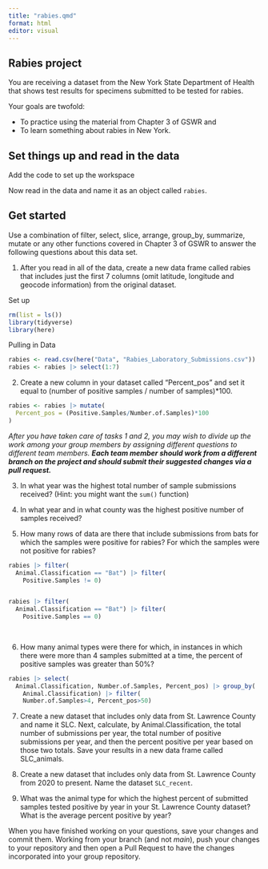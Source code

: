 ```yaml
---
title: "rabies.qmd"
format: html
editor: visual
---
```


## Rabies project

You are receiving a dataset from the New York State Department of Health that shows test results for specimens submitted to be tested for rabies.

Your goals are twofold:

-   To practice using the material from Chapter 3 of GSWR and
-   To learn something about rabies in New York.

## Set things up and read in the data

Add the code to set up the workspace

Now read in the data and name it as an object called `rabies`.

## Get started

Use a combination of filter, select, slice, arrange, group_by, summarize, mutate or any other functions covered in Chapter 3 of GSWR to answer the following questions about this data set.

1.  After you read in all of the data, create a new data frame called rabies that includes just the first 7 columns (omit latitude, longitude and geocode information) from the original dataset.

Set up
```r
rm(list = ls())
library(tidyverse)
library(here)
```

Pulling in Data
```r
rabies <- read.csv(here("Data", "Rabies_Laboratory_Submissions.csv"))
rabies <- rabies |> select(1:7)
```


2.  Create a new column in your dataset called "Percent_pos" and set it equal to (number of positive samples / number of samples)\*100.

```r
rabies <- rabies |> mutate(
  Percent_pos = (Positive.Samples/Number.of.Samples)*100
)
```


*After you have taken care of tasks 1 and 2, you may wish to divide up the work among your group members by assigning different questions to different team members. **Each team member should work from a different branch on the project and should submit their suggested changes via a pull request.***

3.  In what year was the highest total number of sample submissions received? (Hint: you might want the `sum()` function)


4.  In what year and in what county was the highest positive number of samples received?


5.  How many rows of data are there that include submissions from bats for which the samples were positive for rabies? For which the samples were not positive for rabies?

```r
rabies |> filter(
  Animal.Classification == "Bat") |> filter(
    Positive.Samples != 0)


rabies |> filter(
  Animal.Classification == "Bat") |> filter(
    Positive.Samples == 0)
    
  
```


6.  How many animal types were there for which, in instances in which there were more than 4 samples submitted at a time, the percent of positive samples was greater than 50%?

```r
rabies |> select(
  Animal.Classification, Number.of.Samples, Percent_pos) |> group_by(
    Animal.Classification) |> filter(
    Number.of.Samples>4, Percent_pos>50)
```


7.  Create a new dataset that includes only data from St. Lawrence County and name it SLC. Next, calculate, by Animal.Classification, the total number of submissions per year, the total number of positive submissions per year, and then the percent positive per year based on those two totals. Save your results in a new data frame called SLC_animals.


8.  Create a new dataset that includes only data from St. Lawrence County from 2020 to present. Name the dataset `SLC_recent`.

9.  What was the animal type for which the highest percent of submitted samples tested positive by year in your St. Lawrence County dataset? What is the average percent positive by year?

When you have finished working on your questions, save your changes and commit them. Working from your branch (and not *main*), push your changes to your repository and then open a Pull Request to have the changes incorporated into your group repository.












